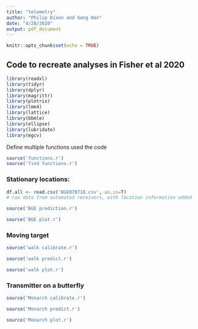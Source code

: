 ---
title: "telemetry"
author: "Philip Dixon and Gang Han"
date: "4/28/2020"
output: pdf_document
---

```{r setup, include=FALSE}
knitr::opts_chunk$set(echo = TRUE)
```

## Code to recreate analyses in Fisher et al 2020

```{r libraries, include=FALSE}
library(readxl)
library(tidyr)
library(dplyr)
library(magrittr)
library(plotrix)
library(lme4)
library(lattice)
library(bbmle)
library(ellipse)
library(lubridate)
library(mgcv)
```

Define multiple functions used the code
```{r functions}
source('functions.r')
source('find functions.r')
```

### Stationary locations: 
```{r read stationary}
df.all <- read.csv('BGE070718.csv', as.is=T)
# raw data from automated receivers, with location information added
```

```{r predict stationary, cache=TRUE}
source('BGE prediction.r')
```

```{r plot stationary}
source('BGE plot.r')
```

### Moving target
```{r read and calibrate for walk}
source('walk calibrate.r')
```

```{r predict walk, cache=TRUE}
source('walk predict.r')
```

```{r plot walk}
source('walk plot.r')
```

### Transmitter on a butterfly
```{r calibrate Monarch}
source('Monarch calibrate.r')
```

```{r predict Monarch, cache=TRUE}
source('Monarch predict.r')
```

```{r plot Monarch, cache=TRUE}
source('Monarch plot.r')
```

